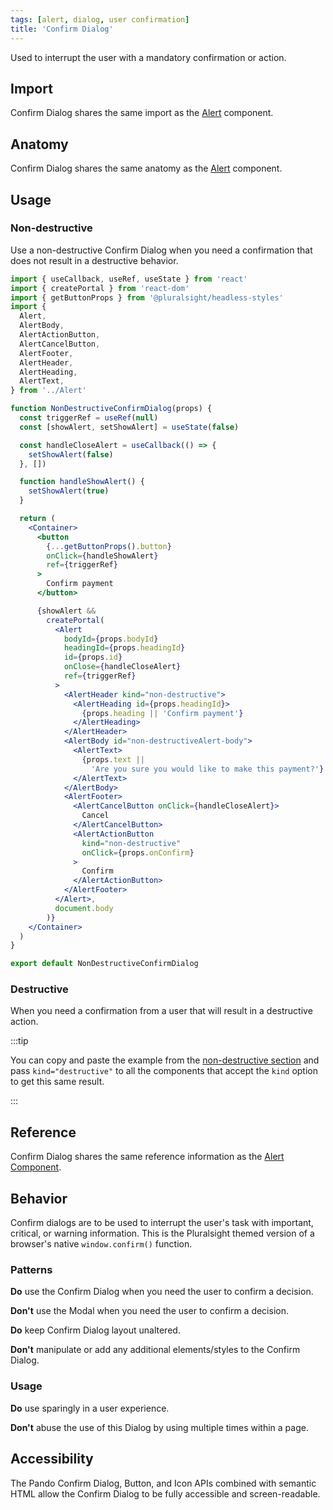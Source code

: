 ```yaml
---
tags: [alert, dialog, user confirmation]
title: 'Confirm Dialog'
---
```



<p className="size-xxl">
  Used to interrupt the user with a mandatory confirmation or action.
</p>

<DocsLinkBar
  github="https://github.com/pluralsight/pando/tree/main/packages/headless-styles/src/components/Alert"
  figma="https://www.figma.com/file/ZmH4XsZS5WnKeo28ylM5x1/Pando-UI-kit-(Web)?node-id=1214%3A50560&t=YLA3FBYLefNvfeuf-0"
/>

## Import

Confirm Dialog shares the same import as the [Alert](./alert.mdx) component.

## Anatomy

Confirm Dialog shares the same anatomy as the [Alert](./alert.mdx) component.

## Usage

### Non-destructive

Use a non-destructive Confirm Dialog when you need a confirmation that does not result in a destructive behavior.

<BasicConfirmDialog />

```jsx showLineNumbers title="Confirm Dialog Component."
import { useCallback, useRef, useState } from 'react'
import { createPortal } from 'react-dom'
import { getButtonProps } from '@pluralsight/headless-styles'
import {
  Alert,
  AlertBody,
  AlertActionButton,
  AlertCancelButton,
  AlertFooter,
  AlertHeader,
  AlertHeading,
  AlertText,
} from '../Alert'

function NonDestructiveConfirmDialog(props) {
  const triggerRef = useRef(null)
  const [showAlert, setShowAlert] = useState(false)

  const handleCloseAlert = useCallback(() => {
    setShowAlert(false)
  }, [])

  function handleShowAlert() {
    setShowAlert(true)
  }

  return (
    <Container>
      <button
        {...getButtonProps().button}
        onClick={handleShowAlert}
        ref={triggerRef}
      >
        Confirm payment
      </button>

      {showAlert &&
        createPortal(
          <Alert
            bodyId={props.bodyId}
            headingId={props.headingId}
            id={props.id}
            onClose={handleCloseAlert}
            ref={triggerRef}
          >
            <AlertHeader kind="non-destructive">
              <AlertHeading id={props.headingId}>
                {props.heading || 'Confirm payment'}
              </AlertHeading>
            </AlertHeader>
            <AlertBody id="non-destructiveAlert-body">
              <AlertText>
                {props.text ||
                  'Are you sure you would like to make this payment?'}
              </AlertText>
            </AlertBody>
            <AlertFooter>
              <AlertCancelButton onClick={handleCloseAlert}>
                Cancel
              </AlertCancelButton>
              <AlertActionButton
                kind="non-destructive"
                onClick={props.onConfirm}
              >
                Confirm
              </AlertActionButton>
            </AlertFooter>
          </Alert>,
          document.body
        )}
    </Container>
  )
}

export default NonDestructiveConfirmDialog
```

### Destructive

When you need a confirmation from a user that will result in a destructive action.

<DestructiveConfirmDialog />

:::tip

You can copy and paste the example from the [non-destructive section](#non-destructive) and pass `kind="destructive"` to all the components that accept the `kind` option to get this same result.

:::

## Reference

Confirm Dialog shares the same reference information as the [Alert Component](./alert.mdx#reference).

## Behavior

Confirm dialogs are to be used to interrupt the user's task with important, critical, or warning information. This is the Pluralsight themed version of a browser's native `window.confirm()` function.

### Patterns

**Do** use the Confirm Dialog when you need the user to confirm a decision.

**Don't** use the Modal when you need the user to confirm a decision.

**Do** keep Confirm Dialog layout unaltered.

**Don't** manipulate or add any additional elements/styles to the Confirm Dialog.

### Usage

**Do** use sparingly in a user experience.

**Don't** abuse the use of this Dialog by using multiple times within a page.

## Accessibility

The Pando Confirm Dialog, Button, and Icon APIs combined with semantic HTML allow the Confirm Dialog to be fully accessible and screen-readable.
